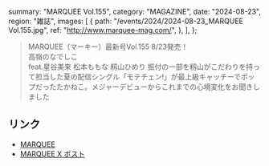   summary: "MARQUEE Vol.155",
  category: "MAGAZINE",
  date: "2024-08-23",
  region: "雑誌",
  images: [
    {
      path: "/events/2024/2024-08-23_MARQUEE Vol.155.jpg",
      ref: "http://www.marquee-mag.com/",
    },
  ],
};

> MARQUEE（マーキー）最新号Vol.155 8/23発売！<br/>
> 高嶺のなでしこ<br/>
> feat.星谷美来 松本ももな 籾山ひめり 振付の一部を籾山がこだわりを持って担当した夏の配信シングル「モテチェン!」が最上級キャッチーでポップだったたかねこ。メジャーデビューからこれまでの心境変化をお聞きしました

## リンク

- [MARQUEE](http://www.marquee-mag.com/)
- [MARQUEE X ポスト](https://x.com/MARQUEE_info/status/1821039376912281941)
